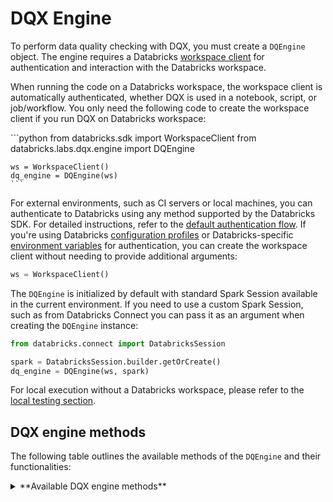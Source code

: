 
# DQX Engine

To perform data quality checking with DQX, you must create a `DQEngine` object.
The engine requires a Databricks [workspace client](https://docs.databricks.com/aws/en/dev-tools/sdk-python) for authentication and interaction with the Databricks workspace.

When running the code on a Databricks workspace, the workspace client is automatically authenticated, whether DQX is used in a notebook, script, or job/workflow.
You only need the following code to create the workspace client if you run DQX on Databricks workspace:

<Tabs>
  <TabItem value="Python" label="Python" default>
    ```python
    from databricks.sdk import WorkspaceClient
    from databricks.labs.dqx.engine import DQEngine

    ws = WorkspaceClient()
    dq_engine = DQEngine(ws)
    ```
  </TabItem>
</Tabs>

For external environments, such as CI servers or local machines, you can authenticate to Databricks using any method supported by the Databricks SDK. For detailed instructions, refer to the [default authentication flow](https://databricks-sdk-py.readthedocs.io/en/latest/authentication.html#default-authentication-flow).
If you're using Databricks [configuration profiles](https://docs.databricks.com/dev-tools/auth.html#configuration-profiles) or Databricks-specific [environment variables](https://docs.databricks.com/dev-tools/auth.html#environment-variables) for authentication, you can create the workspace client without needing to provide additional arguments:
```python
ws = WorkspaceClient()
```

The `DQEngine` is initialized by default with standard Spark Session available in the current environment.
If you need to use a custom Spark Session, such as from Databricks Connect you can pass it as an argument when creating the `DQEngine` instance:
```python
from databricks.connect import DatabricksSession

spark = DatabricksSession.builder.getOrCreate()
dq_engine = DQEngine(ws, spark)
```

For local execution without a Databricks workspace, please refer to the [local testing section](/docs/reference/testing/#local-testing-with-dqengine).

## DQX engine methods

The following table outlines the available methods of the `DQEngine` and their functionalities:

<details style={{ backgroundColor: 'transparent', color: 'neutral' }}>
<summary>**Available DQX engine methods**</summary>
| Method                                         | Description                                                                                                                                                                                                      | Arguments                                                                                                                                                                                                                                                                                                                                                                                                                                                                                                                                                                                                                                         | Supports local execution                  |
| ---------------------------------------------- | ---------------------------------------------------------------------------------------------------------------------------------------------------------------------------------------------------------------- | ------------------------------------------------------------------------------------------------------------------------------------------------------------------------------------------------------------------------------------------------------------------------------------------------------------------------------------------------------------------------------------------------------------------------------------------------------------------------------------------------------------------------------------------------------------------------------------------------------------------------------------------------- | ----------------------------------------- |
| `apply_checks`                                 | Applies quality checks to the DataFrame and returns a DataFrame with reporting columns.                                                                                                                          | `df`: DataFrame to check; `checks`: List of checks defined using DQX classes, each check is an instance of the DQRule class; `ref_dfs`: Reference dataframes to use in the checks, if applicable.                                                                                                                                                                                                                                                                                                                                                                                                                                                 | Yes                                       |
| `apply_checks_and_split`                       | Applies quality checks to the DataFrame and returns valid and invalid (quarantine) DataFrames with reporting columns.                                                                                            | `df`: DataFrame to check; `checks`: List of checks defined using DQX classes, each check is an instance of the DQRule class; `ref_dfs`: Reference dataframes to use in the checks, if applicable.                                                                                                                                                                                                                                                                                                                                                                                                                                                 | Yes                                       |
| `apply_checks_and_save_in_table`               | Applies quality checks using DQRule objects and writes results to valid and invalid Delta table(s) with reporting columns.                                                                                       | `input_config`: InputConfig object with the table name and options for reading the input data; `checks`: List of checks defined using DQX classes, each check is an instance of the DQRule class; `output_config`: OutputConfig object with the table name, output mode, and options for the output data; `quarantine_config`: OutputConfig object with the table name, output mode, and options for the quarantine data - if provided, data will be split; `ref_dfs`: Reference dataframes to use in the checks, if applicable.                                                                                                                  | No                                        |
| `apply_checks_by_metadata`                     | Applies quality checks defined as a dictionary to the DataFrame and returns a DataFrame with reporting columns.                                                                                                  | `df`: DataFrame to check; `checks`: List of checks defined as dictionary; `custom_check_functions`: Optional dictionary with custom check functions (e.g., globals() of the calling module); `ref_dfs`: Reference dataframes to use in the checks, if applicable.                                                                                                                                                                                                                                                                                                                                                                                 | Yes                                       |
| `apply_checks_by_metadata_and_split`           | Applies quality checks defined as a dictionary and returns valid and invalid (quarantine) DataFrames.                                                                                                            | `df`: DataFrame to check; `checks`: List of checks defined as dictionary; `custom_check_functions`: Optional dictionary with custom check functions (e.g., globals() of the calling module); `ref_dfs`: Reference dataframes to use in the checks, if applicable.                                                                                                                                                                                                                                                                                                                                                                                 | Yes                                       |
| `apply_checks_by_metadata_and_save_in_table`   | Applies quality checks defined as a dictionary and writes results to valid and invalid Delta table(s) with reporting columns.                                                                                    | `input_config`: InputConfig object with the table name and options for reading the input data; `checks`: List of checks defined as dictionary; `output_config`: OutputConfig object with the table name, output mode, and options for the output data; `quarantine_config`: OutputConfig object with the table name, output mode, and options for the quarantine data - if provided, data will be split; `custom_check_functions`: Optional dictionary with custom check functions;  `ref_dfs`: Reference dataframes to use in the checks, if applicable.                                                                                         | No                                        |
| `validate_checks`                              | Validates the provided quality checks to ensure they conform to the expected structure and types.                                                                                                                | `checks`: List of checks to validate; `custom_check_functions`: Optional dictionary of custom check functions that can be used.                                                                                                                                                                                                                                                                                                                                                                                                                                                                                                                   | Yes                                       |
| `get_invalid`                                  | Retrieves records from the DataFrame that violate data quality checks (records with warnings and errors).                                                                                                        | `df`: Input DataFrame.                                                                                                                                                                                                                                                                                                                                                                                                                                                                                                                                                                                                                            | Yes                                       |
| `get_valid`                                    | Retrieves records from the DataFrame that pass all data quality checks.                                                                                                                                          | `df`: Input DataFrame.                                                                                                                                                                                                                                                                                                                                                                                                                                                                                                                                                                                                                            | Yes                                       |
| `load_checks`                                  | Loads quality rules from a storage. Multiple storage types are supported including tables, files or workspace files, installation-specific sources where the location is inferred automatically from run config  | `config`: Storage configuration instance implementing `BaseChecksStorageConfig`. The specific storage type is determined by providing a corresponding configuration subclass as follows: `FileChecksStorageConfig` - to load checks from local filesystem file; `WorkspaceFileChecksStorageConfig` - to load checks from workspace file; `TableChecksStorageConfig` - to load checks from a table; `InstallationChecksStorageConfig` - to load checks from the installation context, using either the `checks_table` or `checks_file` field from the run configuration. See more details below.                                                   | Yes (only with `FileChecksStorageConfig`) |
| `save_checks`                                  | Saves quality rules to a storage. Multiple storage types are supported including tables, files or workspace files, installation-specific targets where the location is inferred automatically from run config    | `checks`: List of checks to saved defined as dictionary; `config`: Storage configuration instance implementing `BaseChecksStorageConfig`. The specific storage type is determined by providing a corresponding configuration subclass as follows: `FileChecksStorageConfig` - to save checks in local filesystem file; `WorkspaceFileChecksStorageConfig` - to save checks in workspace file; `TableChecksStorageConfig` - to save checks in a table; `InstallationChecksStorageConfig` - to save checks in the installation context, using either the `checks_table` or `checks_file` field from the run configuration. See more details below.  | Yes (only with `FileChecksStorageConfig`) |
| `save_results_in_table`                        | Save quality checking results in delta table(s).                                                                                                                                                                 | `output_df`: (optional) Dataframe containing the output data; `quarantine_df`: (optional) Dataframe containing the output data; `output_config`: OutputConfig object with the table name, output mode, and options for the output data; `quarantine_config`: OutputConfig object with the table name, output mode, and options for the quarantine data - if provided, data will be split; `run_config_name`: Name of the run config to use; `assume_user`: If True, assume user installation.                                                                                                                                                     | No                                        |

The 'Supports local execution' in the above table indicates which methods can be used for local testing without a Databricks workspace (see the usage in [local testing section](/docs/reference/testing/#local-testing-with-dqengine)).

`InputConfig` support the following parameters:
* `location`: The location of the input data source (e.g. table name or file path).
* `format`: The format of the input data (default is `delta`).
* `is_streaming`: Whether the input data is a streaming source (default is `False`).
* `schema`: Optional schema for the input data.
* `options`: Additional options for reading the input data, such as partitioning or merge settings.

`OutputConfig` support the following parameters:
* `location`: The location of the output data (e.g. table name).
* `format`: The format of the output data (default is `delta`).
* `mode`: The write mode for the output data (`overwrite` or `append`, default is `append`).
* `options`: Additional options for writing the output data, such as schema merge settings.
* `trigger`: Optional trigger settings for streaming output, such as `trigger={"processingTime": "10 seconds"}`.

Supported storage configurations (`BaseChecksStorageConfig` implementations) for `load_checks` and `save_checks` methods:
* `FileChecksStorageConfig` with fields:
    * `location`: file path in the local filesystem (JSON or YAML)
* `WorkspaceFileChecksStorageConfig` with fields:
    * `location`: workspace file path (JSON or YAML)
* `TableChecksStorageConfig` with fields:
    * `location`: table fully qualified name
    * `run_config_name`: (optional) run configuration name to load (use "default" if not provided)
* `InstallationChecksStorageConfig` with fields:
    * `location` (optional): automatically set based on the `checks_table` or `checks_file` field from the run configuration, depending on which is provided. If both are specified, `checks_table` takes precedence
    * `run_config_name` (optional) - run configuration name to load (use "default" if not provided)
    * `product_name`: name of the product/installation directory
    * `assume_user`: if True, assume user installation

</details>

